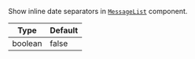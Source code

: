 Show inline date separators in [`MessageList`](/reactnative/ui-components/message-list) component.

| Type | Default |
| - | - |
| boolean | false |